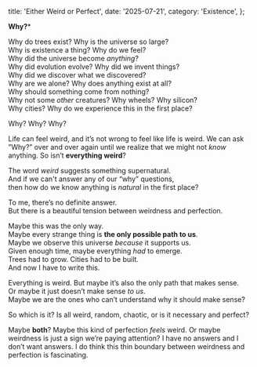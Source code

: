   title: 'Either Weird or Perfect',
  date: '2025-07-21',
  category: 'Existence',
};

**Why?***

Why do trees exist? Why is the universe so large?  
Why is existence a thing? Why do we feel?  
Why did the universe become *anything*?  
Why did evolution evolve? Why did we invent things?  
Why did we discover what we discovered?  
Why are we alone? Why does anything exist at all?  
Why should something come from nothing?  
Why not some *other* creatures? Why wheels? Why silicon?  
Why cities? Why do we experience this in the first place?

Why? Why? Why?

Life can feel weird, and it’s not wrong to feel like life is weird. 
We can ask ”Why?” over and over again until we realize that we might not *know* anything. 
So isn’t **everything weird**? 

The word *weird* suggests something supernatural.  
And if we can't answer any of our “why” questions,  
then how do we know anything is *natural* in the first place?

To me, there’s no definite answer.  
But there is a beautiful tension between weirdness and perfection.

Maybe this was the only way.  
Maybe every strange thing is **the only possible path to us**.  
Maybe we observe this universe *because* it supports us.  
Given enough time, maybe everything *had* to emerge.  
Trees had to grow. Cities had to be built.  
And now I have to write this.

Everything is weird. But maybe it’s also the only path that makes sense.  
Or maybe it just doesn’t make sense *to us*.  
Maybe we are the ones who can’t understand why it should make sense?

So which is it? Is all weird, random, chaotic, or is it necessary and 
perfect?

Maybe **both**? Maybe this kind of perfection *feels* weird. Or maybe 
weirdness is just a sign we’re paying attention? 
I have no answers and I don’t want answers. I do think this thin 
boundary between weirdness and perfection is fascinating.
